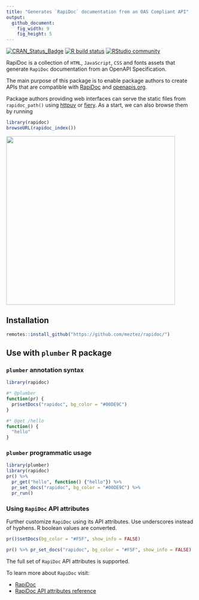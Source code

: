 ```yaml
---
title: "Generates `RapiDoc` documentation from an OAS Compliant API"
output:
  github_document:
    fig_width: 9
    fig_height: 5
---
```


<!-- badges: start -->
[![CRAN\_Status\_Badge](https://www.r-pkg.org/badges/version/rapidoc)](https://cran.r-project.org/package=rapidoc)
[![R build status](https://github.com/meztez/rapidoc/workflows/R-CMD-check/badge.svg)](https://github.com/meztez/rapidoc/actions)
[![RStudio community](https://img.shields.io/badge/community-shiny-blue?style=social&logo=rstudio&logoColor=75AADB)](https://community.rstudio.com/tag/rapidoc)
<!-- badges: end -->

RapiDoc is a collection of `HTML`, `JavaScript`, `CSS` and fonts assets that generate `RapiDoc` documentation from an OpenAPI Specification.

The main purpose of this package is to enable package authors to create APIs that are compatible with [RapiDoc](https://mrin9.github.io/RapiDoc/) and [openapis.org](https://www.openapis.org/).

Package authors providing web interfaces can serve the static files from `rapidoc_path()` using [httpuv](https://github.com/rstudio/httpuv) or [fiery](https://github.com/thomasp85/fiery). As a start, we can also browse them by running

```r
library(rapidoc)
browseURL(rapidoc_index())
```

<img src="tools/readme/browse_rapidoc.png" width=450 />

## Installation

```r
remotes::install_github("https://github.com/meztez/rapidoc/")
```

## Use with `plumber` R package

### `plumber` annotation syntax
```r
library(rapidoc)

#* @plumber
function(pr) {
  pr$setDocs("rapidoc", bg_color = "#00DE9C")
}

#* @get /hello
function() {
  "hello"
}
```

### `plumber` programmatic usage

```r
library(plumber)
library(rapidoc)
pr() %>%
  pr_get("hello", function() {"hello"}) %>%
  pr_set_docs("rapidoc", bg_color = "#00DE9C") %>%
  pr_run()

```

### Using `RapiDoc` API attributes

Further customize `RapiDoc` using its API attributes. Use underscores instead of hyphens. R boolean values are converted.

```r
pr()$setDocs(bg_color = "#F5F", show_info = FALSE)

pr() %>% pr_set_docs("rapidoc", bg_color = "#F5F", show_info = FALSE)
```

The full set of `RapiDoc` API attributes is supported. 

To learn more about `RapiDoc` visit:

* [RapiDoc](https://mrin9.github.io/RapiDoc/)
* [RapiDoc API attributes reference](https://mrin9.github.io/RapiDoc/api.html)
